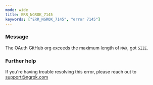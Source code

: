```yaml
---
mode: wide
title: ERR_NGROK_7145
keywords: ["ERR_NGROK_7145", "error 7145"]
---
```


### Message

The OAuth GitHub org exceeds the maximum length of `MAX`, got `SIZE`.

### Further help

If you're having trouble resolving this error, please reach out to [support@ngrok.com](mailto:support@ngrok.com?subject=Help%20with%20ERR_NGROK_7145)
